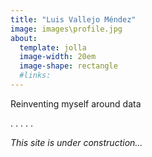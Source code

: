 ```yaml
---
title: "Luis Vallejo Méndez"
image: images\profile.jpg
about:
  template: jolla
  image-width: 20em
  image-shape: rectangle
  #links:
---
```


Reinventing myself around data

.
.
.
.
.

*This site is under construction...*